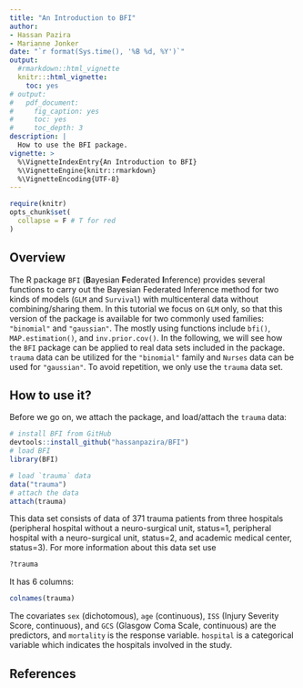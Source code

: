```yaml
---
title: "An Introduction to BFI"
author: 
- Hassan Pazira
- Marianne Jonker
date: "`r format(Sys.time(), '%B %d, %Y')`"
output:
  #rmarkdown::html_vignette
  knitr:::html_vignette:
    toc: yes
# output:
#   pdf_document:
#     fig_caption: yes
#     toc: yes
#     toc_depth: 3
description: |
  How to use the BFI package.
vignette: >
  %\VignetteIndexEntry{An Introduction to BFI}
  %\VignetteEngine{knitr::rmarkdown}
  %\VignetteEncoding{UTF-8}
---
```


```r
require(knitr)
opts_chunk$set(
  collapse = F # T for red
)
```


## Overview

The R package `BFI` (**B**ayesian **F**ederated **I**nference) provides several functions to carry out the Bayesian Federated Inference method for two kinds of models (`GLM` and `Survival`) with multicenteral data without combining/sharing them. In this tutorial we focus on `GLM` only, so that this version of the package is available for two commonly used families: `"binomial"` and `"gaussian"`.
The mostly using functions include `bfi()`, `MAP.estimation()`, and `inv.prior.cov()`.
In the following, we will see how the `BFI` package can be applied to real data sets included in the package. `trauma` data can be utilized for the `"binomial"` family and `Nurses` data can be used for `"gaussian"`. To avoid repetition, we only use the `trauma` data set.

## How to use it?

Before we go on, we attach the package, and load/attach the `trauma` data:

```r
# install BFI from GitHub
devtools::install_github("hassanpazira/BFI")
# load BFI
library(BFI)

# load `trauma` data
data("trauma")
# attach the data
attach(trauma)
```

This data set consists of data of 371 trauma patients from three hospitals (peripheral hospital without a neuro-surgical unit, status=1, peripheral hospital with a neuro-surgical unit, status=2, and academic medical center, status=3). For more information about this data set use 
```r
?trauma
```
It has 6 columns:
```r
colnames(trauma)
```
The covariates `sex` (dichotomous), `age` (continuous), `ISS` (Injury Severity Score, continuous), and `GCS` (Glasgow Coma Scale, continuous) are the predictors, and `mortality` is the response variable. `hospital` is a categorical variable which indicates the hospitals involved in the study.







## References

